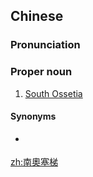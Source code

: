 ==Chinese==
{{zh-forms|s=南奥塞梯|type=13}}

===Pronunciation===
{{zh-pron
|m=Nán Àosàitī,Nán Àosètī,Nán Àosāitī,1nb=Mainland,2nb=Taiwan,3nb=common variant
|c=naam4 ou3 sak1 tai1
|cat=pn
}}

===Proper noun===
{{zh-proper noun}}

# {{lb|zh|Mainland China}} [[South Ossetia]]

====Synonyms====
* {{qualifier|Taiwan}} {{zh-l|南奧塞提亞}}

[[zh:南奧塞梯]]